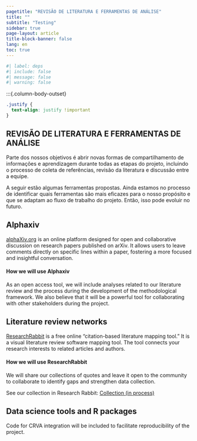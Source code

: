```yaml
---
pagetitle: "REVISÃO DE LITERATURA E FERRAMENTAS DE ANÁLISE"
title: ""
subtitle: "Testing"
sidebar: true
page-layout: article
title-block-banner: false
lang: en
toc: true
---
```


```r
#| label: deps
#| include: false
#| message: false
#| warning: false
```

:::{.column-body-outset}

```css
.justify {
  text-align: justify !important
}
```

::: {.justify}

## REVISÃO DE LITERATURA E FERRAMENTAS DE ANÁLISE

Parte dos nossos objetivos é abrir novas formas de compartilhamento de informações e aprendizagem durante todas as etapas do projeto, incluindo o processo de coleta de referências, revisão da literatura e discussão entre a equipe.

A seguir estão algumas ferramentas propostas. Ainda estamos no processo de identificar quais ferramentas são mais eficazes para o nosso propósito e que se adaptam ao fluxo de trabalho do projeto. Então, isso pode evoluir no futuro.

## Alphaxiv

[alphaXiv.org](https://www.alphaxiv.org) is an online platform designed for open and collaborative discussion on research papers published on arXiv. It allows users to leave comments directly on specific lines within a paper, fostering a more focused and insightful conversation.

#### How we will use Alphaxiv

As an open access tool, we will include analyses related to our literature review and the process during the development of the methodological framework. We also believe that it will be a powerful tool for collaborating with other stakeholders during the project.

## Literature review networks

[ResearchRabbit](https://www.researchrabbit.ai) is a free online “citation-based literature mapping tool." It is a visual literature review software mapping tool. The tool connects your research interests to related articles and authors. 

#### How we will use ResearchRabbit

We will share our collections of quotes and leave it open to the community to collaborate to identify gaps and strengthen data collection.

See our collection in Research Rabbit: [Collection (in process)](https://www.researchrabbitapp.com/collection/public/0LJ1DNE86W)


## Data science tools and R packages

Code for CRVA integration will be included to facilitate reproducibility of the project.

:::


